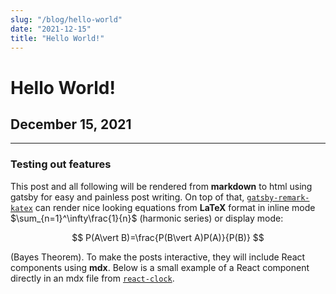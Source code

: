 ```yaml
---
slug: "/blog/hello-world"
date: "2021-12-15"
title: "Hello World!"
---
```



# Hello World!
## December 15, 2021
---
### Testing out features

This post and all following will be rendered from **markdown** to html using gatsby for easy and painless post writing. On top of that, [`gatsby-remark-katex`](https://www.gatsbyjs.com/plugins/gatsby-remark-katex/?=gatsby-remark-) can render nice looking equations from **LaTeX** format in inline mode $\sum_{n=1}^\infty\frac{1}{n}$ (harmonic series) or display mode:

$$
P(A\vert B)=\frac{P(B\vert A)P(A)}{P(B)}
$$

(Bayes Theorem). To make the posts interactive, they will include React components using **mdx**. Below is a small example of a React component directly in an mdx file from [`react-clock`](https://www.npmjs.com/package/react-clock).

<LiveClock />